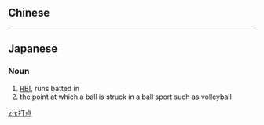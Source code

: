 {{also|打點}}
==Chinese==
{{zh-see|打點}}

----

==Japanese==
{{ja-kanjitab|だ|てん|yomi=on}}

===Noun===
{{ja-noun|だてん}}

# [[RBI]], runs batted in
# the point at which a ball is struck in a ball sport such as volleyball

[[zh:打点]]